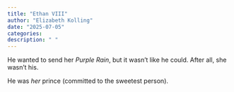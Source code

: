 ```yaml
---
title: "Ethan VIII"
author: "Elizabeth Kolling"
date: "2025-07-05"
categories: 
description: " "
---
```



He wanted to send her *Purple Rain*, but it wasn't like he could. After all, she wasn't his. 

He was *her* prince (committed to the sweetest person).